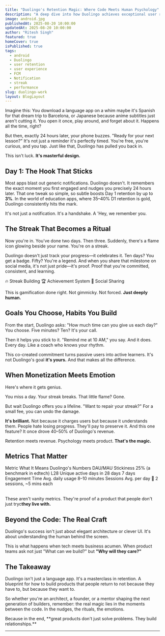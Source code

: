 ```yaml
---
title: "Duolingo's Retention Magic: Where Code Meets Human Psychology"
description: "A deep dive into how Duolingo achieves exceptional user retention through masterful design and psychology"
image: android.jpg
publishedAt: 2025-08-20 10:00:00
updatedAt: 2025-08-20 10:00:00
author: "Ritesh Singh"
featured: true
homeCover: true
isPublished: true
tags:
  - android
  - Duolingo
  - user retention
  - user experience
  - FCM
  - Notification
  - streak
  - performance
slug: duolingo-work
layout: BlogLayout
---
```


<Callout type="info" title="Imagine This">
  Imagine this: You download a language app on a whim maybe it's Spanish for that dream trip to Barcelona, or Japanese because anime subtitles just aren't cutting it. You open it once, play around, and forget about it. Happens all the time, right?
</Callout>

But then, exactly 24 hours later, your phone buzzes. "Ready for your next lesson?" It's not just a reminder it's perfectly timed. You're free, you're curious, and you tap. Just like that, Duolingo has pulled you back in.

This isn't luck. **It's masterful design.**

## Day 1: The Hook That Sticks

Most apps blast out generic notifications. Duolingo doesn't. It remembers the exact moment you first engaged and nudges you precisely 24 hours later. That one tweak so simple, so subtle boosts Day 1 retention by up to **3%**. In the world of education apps, where 35–40% D1 retention is gold, Duolingo consistently hits the mark.

<Callout type="info" title="Insight">
 It's not just a notification. It's a handshake. A 'Hey, we remember you.
</Callout>


## The Streak That Becomes a Ritual

Now you're in. You've done two days. Then three. Suddenly, there's a flame icon glowing beside your name. You're on a streak.

Duolingo doesn't just track your progress—it celebrates it. Ten days? You get a badge. Fifty? You're a legend. And when you share that milestone on social media, it's not just pride—it's proof. Proof that you're committed, consistent, and learning.

<TagGroup>
  <Tag variant="danger">🔥 Streak Building</Tag>
  <Tag variant="warning">🏆 Achievement System</Tag>
  <Tag variant="primary">📱 Social Sharing</Tag>
</TagGroup>

This is gamification done right. Not gimmicky. Not forced. **Just deeply human.**

## Goals You Choose, Habits You Build

From the start, Duolingo asks: "How much time can you give us each day?" You choose. Five minutes? Ten? It's your call.

Then it helps you stick to it. "Remind me at 10 AM," you say. And it does. Every day. Like a coach who knows your rhythm.

This co-created commitment turns passive users into active learners. It's not Duolingo's goal **it's yours.** And that makes all the difference.

## When Monetization Meets Emotion

Here's where it gets genius.

You miss a day. Your streak breaks. That little flame? Gone.

But wait Duolingo offers you a lifeline. "Want to repair your streak?" For a small fee, you can undo the damage.

<Callout type="info" title="Insight">
  <strong className="text-red-300">It's brilliant.</strong> Not because it charges users but because it understands them. People hate losing progress. They'll pay to preserve it. And this one feature? It once drove 40–50% of Duolingo's revenue.
</Callout>

Retention meets revenue. Psychology meets product. **That's the magic.**

<Divider text="Metrics That Matter" />

## Metrics That Matter

<Table>
  <TableHeader>
    <TableHeaderCell>Metric</TableHeaderCell>
    <TableHeaderCell>What It Means</TableHeaderCell>
    <TableHeaderCell>Duolingo's Numbers</TableHeaderCell>
  </TableHeader>
  <TableBody>
    <TableRow>
      <TableCell className="font-medium text-white">DAU/MAU</TableCell>
      <TableCell className="text-gray-300">Stickiness</TableCell>
      <TableCell>
        <Tag variant="success">25% (a benchmark in edtech)</Tag>
      </TableCell>
    </TableRow>
    <TableRow>
      <TableCell className="font-medium text-white">L28</TableCell>
      <TableCell className="text-gray-300">Unique active days in 28 days</TableCell>
      <TableCell>
        <Tag variant="primary">7 days</Tag>
      </TableCell>
    </TableRow>
    <TableRow>
      <TableCell className="font-medium text-white">Engagement Time</TableCell>
      <TableCell className="text-gray-300">Avg. daily usage</TableCell>
      <TableCell>
        <Tag variant="purple">8–10 minutes</Tag>
      </TableCell>
    </TableRow>
    <TableRow>
      <TableCell className="font-medium text-white">Sessions</TableCell>
      <TableCell className="text-gray-300">Avg. per day</TableCell>
      <TableCell>
        <Tag variant="danger">📱 2 sessions, ~5 mins each</Tag>
      </TableCell>
    </TableRow>
  </TableBody>
</Table>

These aren't vanity metrics. They're proof of a product that people don't just tryc**they live with.**

<Divider text="Beyond the Code" />

## Beyond the Code: The Real Craft

Duolingo's success isn't just about elegant architecture or clever UI. It's about understanding the human behind the screen.

<StatsGrid cols={2}>
  <StatsCard 
    title="Psychology First" 
    value="🧠" 
    description="Taps into habits, rewards, loss aversion"
    variant="purple"
  />
  <StatsCard 
    title="Data-Driven" 
    value="📊" 
    description="Publishing papers, refining features"
    variant="primary"
  />
  <StatsCard 
    title="Emotional Monetization" 
    value="💰" 
    description="Not just attention, but investment"
    variant="success"
  />
  <StatsCard 
    title="Retention Priority" 
    value="🔄" 
    description="Growth without stickiness is hollow"
    variant="warning"
  />
</StatsGrid>

This is what happens when tech meets business acumen. When product teams ask not just "What can we build?" but **"Why will they care?"**

<Divider text="The Takeaway" />

## The Takeaway


<Callout type="success" title="Key Takeaway">
  Duolingo isn't just a language app. It's a masterclass in retention. A blueprint for how to build products that people return to not because they have to, but because they want to.
</Callout>

So whether you're an architect, a founder, or a mentor shaping the next generation of builders, remember: the real magic lies in the moments between the code. In the nudges, the rituals, the emotions.

<Callout type="love" title="Key Takeaway">
  Because in the end, **great products don't just solve problems. They build relationships.**
</Callout>



---
